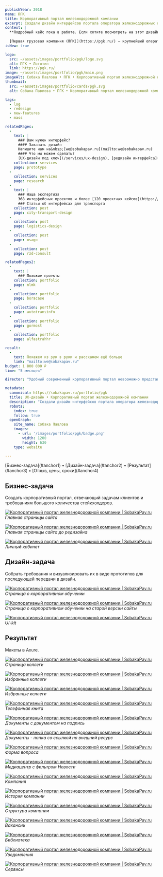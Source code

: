 ```yaml
---
publishYear: 2018
name: ПГК
title: Корпоративный портал железнодорожной компании
excerpt: Создали дизайн интерфейсов портала оператора железнодорожных грузоперевозок.
context: |
  **Подробный кейс пока в работе. Если хотите посмотреть на этот дизайн в деталях, пишите нам на [we@sobakapav.ru](mailto:we@sobakapav.ru)**
  
  [Первая грузовая компания (ПГК)](https://pgk.ru/) — крупнейший оператор железнодорожных грузоперевозок России.
isNew: true

logo:
  src: ~/assets/images/portfolio/pgk/logo.svg
  alt: ПГК • Логотип
  link: https://pgk.ru/
image: ~/assets/images/portfolio/pgk/main.png
imageAlt: Собака Павлова • ПГК • Корпоративный портал железнодорожной компании
thumbnail:
  src: ~/assets/images/portfolio/cards/pgk.svg
  alt: Собака Павлова • ПГК • Корпоративный портал железнодорожной компании

tags:
  - log
  - redesign
  - new-features
  - mass

relatedPages:
  -
    text: |
      ### Вам нужен интерфейс?
      #### Заказать дизайн
      Напишите нам на&nbsp;[we@sobakapav.ru](mailto:we@sobakapav.ru) 
      #### Что мы можем сделать?
      [UX-дизайн под ключ](/services/ux-design), [редизайн интерфейса](/services/redesign), [продуктовые исследования](/services/research) и [многое другое](/services). 
    collection: services
    page: prototype
  -
    collection: services
    page: research
  -
    text: |
      ### Наша экспертиза
      368 интерфейсных проектов и более [120 проектных кейсов](https://sobakapav.ru/portfolio).
      ### Статьи об интерфейсах для транспорта 
    collection: post
    page: city-transport-design
  -
    collection: post
    page: logistics-design
  -
    collection: post
    page: osago
  -
    collection: post
    page: rzd-consult

relatedPages2:
  -
    text: |
      ### Похожие проекты
    collection: portfolio
    page: nlmk
  - 
    collection: portfolio
    page: boracase
  - 
    collection: portfolio
    page: autotransinfo
  - 
    collection: portfolio
    page: gormost
  - 
    collection: portfolio
    page: alfastrahhr

result:
  -
    text: Покажем из рук в руки и расскажем ещё больше
    link: "mailto:we@sobakapav.ru"
budget: 1 800 000 ₽
time: "5 месяцев"

director: "Удобный современный корпоративный портал невозможно представить без удобного современного дизайна интерфейсов."

metadata:
  canonical: https://sobakapav.ru/portfolio/pgk
  title: UX-дизайн • Корпоративный портал железнодорожной компании
  description: "Создали дизайн интерфейсов портала оператора железнодорожных грузоперевозок."
  robots:
    index: true
    follow: true
  openGraph:
    site_name: Собака Павлова
    images:
      - url: '/images/portfolio/pgk/badge.png'
        width: 1200
        height: 630
    type: website
  
---
```


<TOC>
[Бизнес-задача](#anchor1) • [Дизайн-задача](#anchor2) • [Результат](#anchor3) • [Отзыв, цены, сроки](#anchor4)
</TOC>

## <a name="anchor1" />Бизнес-задача

Создать корпоративный портал, отвечающий задачам клиентов и требованиям большого количества стейкхолдеров.

<a href="/images/portfolio/pgk/1-1.png" target="_blank">![Корпоративный портал железнодорожной компании | SobakaPav.ru](~/assets/images/portfolio/pgk/1.png)</a>
_Главная страницы сайта_

<a href="/images/portfolio/pgk/18.png" target="_blank">![Корпоративный портал железнодорожной компании | SobakaPav.ru](~/assets/images/portfolio/pgk/18.png)</a>
_Главная страницы сайта до редизайна_

<a href="/images/portfolio/pgk/2.png" target="_blank">![Корпоративный портал железнодорожной компании | SobakaPav.ru](~/assets/images/portfolio/pgk/2.png)</a>
_Личный кабинет_

## <a name="anchor2" />Дизайн-задача

Собрать требования и визуализировать их в виде прототипов для последующей передачи в дизайн.

<a href="/images/portfolio/pgk/17.png" target="_blank">![Корпоративный портал железнодорожной компании | SobakaPav.ru](~/assets/images/portfolio/pgk/17.png)</a>
_Страница о корпоративном обучении_

<a href="/images/portfolio/pgk/19.png" target="_blank">![Корпоративный портал железнодорожной компании | SobakaPav.ru](~/assets/images/portfolio/pgk/19.png)</a>
_Страница о корпоративном обучении на старой версии сайты_

<a href="/images/portfolio/pgk/20.png" target="_blank">![Корпоративный портал железнодорожной компании | SobakaPav.ru](~/assets/images/portfolio/pgk/20.png)</a>
_UI-kit_

## <a name="anchor3" />Результат

Макеты в Axure.

<a href="/images/portfolio/pgk/3.png" target="_blank">![Корпоративный портал железнодорожной компании | SobakaPav.ru](~/assets/images/portfolio/pgk/3.png)</a>
_Страница коллеги_

<a href="/images/portfolio/pgk/3.png" target="_blank">![Корпоративный портал железнодорожной компании | SobakaPav.ru](~/assets/images/portfolio/pgk/3.png)</a>
_Избранные коллеги_

<a href="/images/portfolio/pgk/4.png" target="_blank">![Корпоративный портал железнодорожной компании | SobakaPav.ru](~/assets/images/portfolio/pgk/4.png)</a>
_Избранные коллеги_

<a href="/images/portfolio/pgk/5.png" target="_blank">![Корпоративный портал железнодорожной компании | SobakaPav.ru](~/assets/images/portfolio/pgk/5.png)</a>
_Телефонная книга_

<a href="/images/portfolio/pgk/6.png" target="_blank">![Корпоративный портал железнодорожной компании | SobakaPav.ru](~/assets/images/portfolio/pgk/6.png)</a>
_Документы с документом на подпись_

<a href="/images/portfolio/pgk/7.png" target="_blank">![Корпоративный портал железнодорожной компании | SobakaPav.ru](~/assets/images/portfolio/pgk/7.png)</a>
_Документы - папка со ссылкой на внешний ресурс_

<a href="/images/portfolio/pgk/8.png" target="_blank">![Корпоративный портал железнодорожной компании | SobakaPav.ru](~/assets/images/portfolio/pgk/8.png)</a>
_Форма вопроса_

<a href="/images/portfolio/pgk/9.png" target="_blank">![Корпоративный портал железнодорожной компании | SobakaPav.ru](~/assets/images/portfolio/pgk/9.png)</a>
_Медиацентр с фильтром Новости_

<a href="/images/portfolio/pgk/10.png" target="_blank">![Корпоративный портал железнодорожной компании | SobakaPav.ru](~/assets/images/portfolio/pgk/10.png)</a>
_Компания_

<a href="/images/portfolio/pgk/11.png" target="_blank">![Корпоративный портал железнодорожной компании | SobakaPav.ru](~/assets/images/portfolio/pgk/11.png)</a>
_История компании_

<a href="/images/portfolio/pgk/12.png" target="_blank">![Корпоративный портал железнодорожной компании | SobakaPav.ru](~/assets/images/portfolio/pgk/12.png)</a>
_Структура компании_

<a href="/images/portfolio/pgk/13.png" target="_blank">![Корпоративный портал железнодорожной компании | SobakaPav.ru](~/assets/images/portfolio/pgk/13.png)</a>
_Вакансии_

<a href="/images/portfolio/pgk/14.png" target="_blank">![Корпоративный портал железнодорожной компании | SobakaPav.ru](~/assets/images/portfolio/pgk/14.png)</a>
_Библиотека_

<a href="/images/portfolio/pgk/15.png" target="_blank">![Корпоративный портал железнодорожной компании | SobakaPav.ru](~/assets/images/portfolio/pgk/15.png)</a>
_Уведомления_

<a href="/images/portfolio/pgk/16.png" target="_blank">![Корпоративный портал железнодорожной компании | SobakaPav.ru](~/assets/images/portfolio/pgk/16.png)</a>
_Сервисы_
## <a name="anchor4" />
